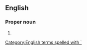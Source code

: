 ==English==

===Proper noun===
{{en-proper noun}}

# {{alternative spelling of|Hawaii|lang=en}}

[[Category:English terms spelled with `]]